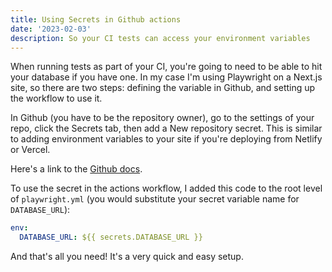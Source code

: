 ```yaml
---
title: Using Secrets in Github actions
date: '2023-02-03'
description: So your CI tests can access your environment variables
---
```



When running tests as part of your CI, you're going to need to be able to hit your database if you have one. In my case I'm using Playwright on a Next.js site, so there are two steps: defining the variable in Github, and setting up the workflow to use it.

In Github (you have to be the repository owner), go to the settings of your repo, click the Secrets tab, then add a New repository secret. This is similar to adding environment variables to your site if you're deploying from Netlify or Vercel.

<a href={ghScreenshot.src} target='_blank'>
  <Picture
    src={ghScreenshot}
    widths={[640, 480]}
    sizes='(max-width: 480px) 480px, 640px'
    width={1236}
    height={900}
    loading='eager'
    alt='Github settings screenshot'
  />
</a>

Here's a link to the <a href="https://docs.github.com/en/actions/security-guides/encrypted-secrets" target="_blank" rel="noopener noreferrer">Github docs</a>.

To use the secret in the actions workflow, I added this code to the root level of `playwright.yml` (you would substitute your secret variable name for `DATABASE_URL`):

```yaml
env:
  DATABASE_URL: ${{ secrets.DATABASE_URL }}
```

And that's all you need! It's a very quick and easy setup.
